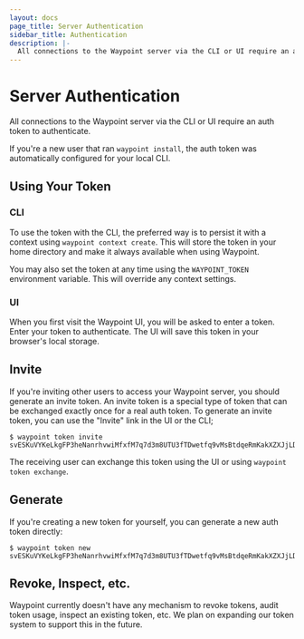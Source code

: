 ```yaml
---
layout: docs
page_title: Server Authentication
sidebar_title: Authentication
description: |-
  All connections to the Waypoint server via the CLI or UI require an auth token to authenticate.
---
```


# Server Authentication

All connections to the Waypoint server via the CLI or UI require an
auth token to authenticate.

If you're a new user that ran `waypoint install`, the auth token was automatically
configured for your local CLI.

## Using Your Token

### CLI

To use the token with the CLI, the preferred way is to persist it with
a context using `waypoint context create`. This will store the token in
your home directory and make it always available when using Waypoint.

You may also set the token at any time using the `WAYPOINT_TOKEN`
environment variable. This will override any context settings.

### UI

When you first visit the Waypoint UI, you will be asked to enter a token.
Enter your token to authenticate. The UI will save this token in your browser's
local storage.

## Invite

If you're inviting other users to access your Waypoint server, you should
generate an invite token. An invite token is a special type of token that
can be exchanged exactly once for a real auth token. To generate an invite
token, you can use the "Invite" link in the UI or the CLI;

```shell-session
$ waypoint token invite
svESKuVYKeLkgFP3heNanrhvwiMfxfM7q7d3m8UTU3fTDwetfq9vMsBtdqeRmKakXZXJjLDinApxkDcVe594vR2FfVeF3m6gupZ8NVcSC
```

The receiving user can exchange this token using the UI or using
`waypoint token exchange`.

## Generate

If you're creating a new token for yourself, you can generate a new
auth token directly:

```shell-session
$ waypoint token new
svESKuVYKeLkgFP3heNanrhvwiMfxfM7q7d3m8UTU3fTDwetfq9vMsBtdqeRmKakXZXJjLDinApxkDcVe594vR2FfVeF3m6gupZ8NVcSC
```

## Revoke, Inspect, etc.

Waypoint currently doesn't have any mechanism to revoke tokens,
audit token usage, inspect an existing token, etc. We plan on expanding
our token system to support this in the future.
